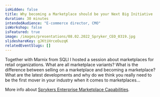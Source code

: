 ```yaml
---
isHidden: false
title: Why becoming a Marketplace should be your Next Big Initiative
duration: 30 minutes
intendedAudience: "E-commerce director, CMO"
isWorkshop: false
isFeatured: true
image: /images/presentations/08.02.2022_Spryker_CEO_0319.jpg
slideshareKey: gJKtiHrceOuzqK
relatedEventSlugs: []
---
```


Together with Marnix from SQLI I hosted a session about marketplaces for retail organizations. What are all marketplace variants? What is the difference between selling on a marketplace and becoming a marketplace? What are the latest developments and why do we think you really need to be the first mover in your industry when it comes to marketplaces...

More info about [Sprykers Enterprise Marketplace Capabilities](https://spryker.com/en/marketplace/).
